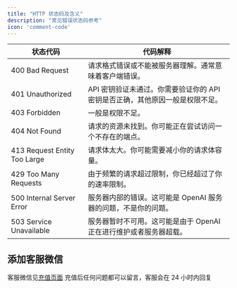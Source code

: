 ```yaml
---
title: "HTTP 状态码及含义"
description: "常见错误状态码参考"
icon: 'comment-code'
---
```


| 状态代码 | 代码解释 |
|----------|----------|
| 400 Bad Request | 请求格式错误或不能被服务器理解。通常意味着客户端错误。 |
| 401 Unauthorized | API 密钥验证未通过。你需要验证你的 API 密钥是否正确，其他原因一般是权限不足。 |
| 403 Forbidden | 一般是权限不足。 |
| 404 Not Found | 请求的资源未找到。你可能正在尝试访问一个不存在的端点。 |
| 413 Request Entity Too Large | 请求体太大。你可能需要减小你的请求体容量。 |
| 429 Too Many Requests | 由于频繁的请求超过限制，你已经超过了你的速率限制。 |
| 500 Internal Server Error | 服务器内部的错误。这可能是 OpenAI 服务器的问题，不是你的问题。 |
| 503 Service Unavailable | 服务器暂时不可用。这可能是由于 OpenAI 正在进行维护或者服务器超载。 |

## 添加客服微信
客服微信见[充值页面](https://aihubmix.com/topup) 
充值后任何问题都可以留言，客服会在 24 小时内回复 
